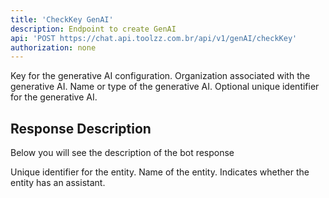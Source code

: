 ```yaml
---
title: 'CheckKey GenAI'
description: Endpoint to create GenAI
api: 'POST https://chat.api.toolzz.com.br/api/v1/genAI/checkKey'
authorization: none
---
```


<Expandable title="Payload">
<ResponseField name="genAIKey" type="string" required>
  Key for the generative AI configuration.
</ResponseField>
<ResponseField name="genAIOrganization" type="string" required>
  Organization associated with the generative AI.
</ResponseField>
<ResponseField name="genAI" type="string" required>
  Name or type of the generative AI.
</ResponseField>
<ResponseField name="genAIId" type="string">
  Optional unique identifier for the generative AI.
</ResponseField>
</Expandable>


## Response Description 
Below you will see the description of the bot response

<ResponseField name="id" type="uuid" required>
  Unique identifier for the entity.
</ResponseField>
<ResponseField name="name" type="string" required>
  Name of the entity.
</ResponseField>
<ResponseField name="hasAssistant" type="boolean" required>
  Indicates whether the entity has an assistant.
</ResponseField>
